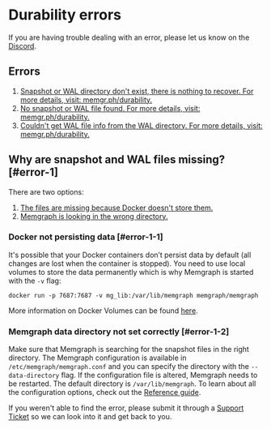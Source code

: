 
# Durability errors

<Callout type="info">
If you are having trouble dealing with an error, please let us know on the <a href="https://www.discord.gg/memgraph"
target="_blank">Discord</a>.
</Callout>

## Errors

1. [Snapshot or WAL directory don't exist, there is nothing to recover. For more
   details, visit: memgr.ph/durability.](#error-1)
2. [No snapshot or WAL file found. For more details, visit:
   memgr.ph/durability.](#error-1)
3. [Couldn't get WAL file info from the WAL directory. For more details, visit:
   memgr.ph/durability.](#error-1)

## Why are snapshot and WAL files missing? [#error-1]

There are two options:
1. [The files are missing because Docker doesn't store them.](#error-1-1)
2. [Memgraph is looking in the wrong directory.](#error-1-2)

### Docker not persisting data [#error-1-1]

It's possible that your Docker containers don’t persist data by default (all
changes are lost when the container is stopped). You need to use local volumes
to store the data permanently which is why Memgraph is started with the `-v`
flag:

```console
docker run -p 7687:7687 -v mg_lib:/var/lib/memgraph memgraph/memgraph
```

More information on Docker Volumes can be found
[here](https://docs.docker.com/storage/volumes/).

### Memgraph data directory not set correctly [#error-1-2]

Make sure that Memgraph is searching for the snapshot files in the right
directory. The Memgraph configuration is available in
`/etc/memgraph/memgraph.conf` and you can specify the directory with the
`--data-directory` flag. If the configuration file is altered, Memgraph needs to
be restarted. The default directory is `/var/lib/memgraph`. To learn about all
the configuration options, check out the [Reference
guide](/memgraph/reference-guide/configuration).

<Callout type="info">
If you weren't able to find the error, please submit it through a <a href="https://support.memgraph.com"
target="_blank">Support Ticket</a> so we can look into it and get back to you.
</Callout>
